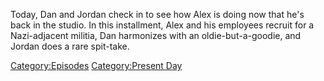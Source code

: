 {{DEFAULTSORT:
    #_EPISODE_0773:February 2, 2023
}}{{Episode
    | title           = February 2, 2023
    | caption         = Listen to this episode on [https://knowledgefight.libsyn.com/773-february-2-2023 Libsyn] [https://open.spotify.com/episode/7wrHbbDt8XsiJr8gAxl9UP Spotify]
    | episodeNumber   = 773
    | length          = 01:29:37
    | airDate         = February 3, 2023
    | coverageDate    = February 2, 2023
    | episodeType     = [[:Category:Present Day|Present Day]]
    | appearance      = [[Greg Reese]]
    | previousEpisode = [[772: December 18-19, 2003]]
}}

{{Stub}}

Today, Dan and Jordan check in to see how Alex is doing now that he's back in the studio. In this installment, Alex and his employees recruit for a Nazi-adjacent militia, Dan harmonizes with an oldie-but-a-goodie, and Jordan does a rare spit-take.

[[Category:Episodes]]
[[Category:Present Day]]
